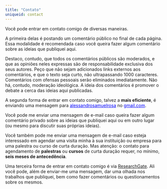 ```yaml
---
title: "Contato"
uniqueid: contact
---
```


Você pode entrar em contato comigo de diversas maneiras.

A primeira delas é postando um comentário público no final de cada página. Essa modalidade é recomendada caso
você queira fazer algum comentário sobre as ideias que publiquei aqui.

Destaco, contudo, que todos os comentários públicos são moderados, e que as opiniões neles expressas são de
responsabilidade exclusiva dos seus 
autores. Peço que não sejam adicionados links externos aos comentários, e que o texto seja curto, não 
ultrapassando 1000 caracteres. Comentários com ofensas pessoais serão eliminados imediatamente. Não há, 
contudo, moderação ideológica. A ideia dos comentários é promover o debate a cerca das ideias aqui 
publicadas.

A segunda forma de entrar em contato comigo, talvez a **mais eficiente**, é enviando uma mensagem para
<font color="blue"><u>alessandrosamuelrosa</u></font> no <font color="blue"><u>gmail.com</u></font>.

Você pode me enviar uma mensagem de e-mail caso queira fazer algum comentário privado sobre as ideias que
publiquei aqui ou em outro lugar (ou mesmo para discutir suas próprias ideias).

Você também pode me enviar uma mensagem de e-mail caso esteja interessado em agendar uma visita minha à sua
instituição ou empresa para uma palestra ou curso de curta duração. Mas atenção: o contato para agendamento 
de **palestras** ou **cursos** de curta duração requer, no mínimo, **seis meses de antecedência**.

Uma terceira forma de entrar em contato comigo é via 
[ResearchGate](https://www.researchgate.net/profile/Alessandro_Samuel-Rosa). Ali você pode, além de enviar-me
uma mensagem, dar uma olhada nos trabalhos que publiquei, bem como fazer comentários ou questionamentos sobre
os mesmos.
